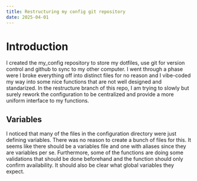 ```yaml
---
title: Restructuring my config git repository
date: 2025-04-01
---
```


# Introduction
I created the my_config repository to store my dotfiles, use git for version control and github to sync to my other computer. I went through a phase were I broke everything off into distinct files for no reason and I vibe-coded my way into some nice functions that are not well designed and standarized. In the restructure branch of this repo, I am trying to slowly but surely rework the configuration to be centralized and provide a more uniform interface to my functions.

## Variables
I noticed that many of the files in the configuration directory were just defining variables. There was no reason to create a bunch of files for this. It seems like there should be a variables file and one with aliases since they are variables per se. Furthermore, some of the functions are doing some validations that should be done beforehand and the function should only confirm availability. It should also be clear what global variables they expect.
